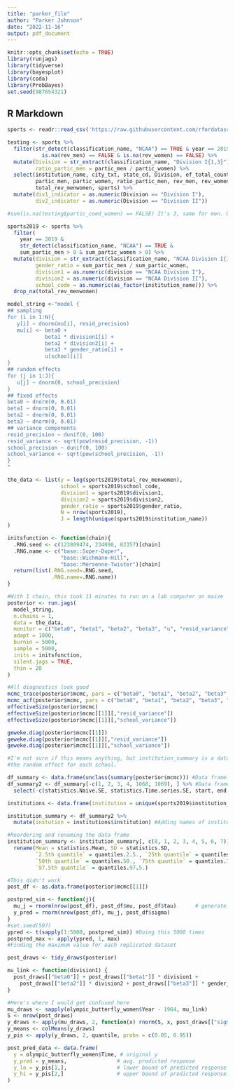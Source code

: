 ```yaml
---
title: "parker_file"
author: "Parker Johnson"
date: "2022-11-16"
output: pdf_document
---
```


```r
knitr::opts_chunk$set(echo = TRUE)
library(runjags)
library(tidyverse)
library(bayesplot)
library(coda)
library(ProbBayes)
set.seed(987654321)
```

## R Markdown


```r
sports <- readr::read_csv('https://raw.githubusercontent.com/rfordatascience/tidytuesday/master/data/2022/2022-03-29/sports.csv')

testing <- sports %>%
  filter(str_detect(classification_name, "NCAA") == TRUE & year == 2019 & 
           is.na(rev_men) == FALSE & is.na(rev_women) == FALSE) %>%
  mutate(Division = str_extract(classification_name, "Division I{1,3}"), 
         ratio_partic_men = partic_men / partic_women) %>%
  select(institution_name, city_txt, state_cd, Division, ef_total_count, 
         partic_men, partic_women, ratio_partic_men, rev_men, rev_women, 
         total_rev_menwomen, sports) %>%
  mutate(div1_indicator = as.numeric(Division == "Division I"), 
         div2_indicator = as.numeric(Division == "Division II"))

#sum(is.na(testing$partic_coed_women) == FALSE) It's 3, same for men. Unimportant
```

```r
sports2019 <- sports %>% 
  filter(
    year == 2019 & 
    str_detect(classification_name, "NCAA") == TRUE & 
    sum_partic_men > 0 & sum_partic_women > 0) %>% 
  mutate(division = str_extract(classification_name, "NCAA Division I{1,3}"), 
         gender_ratio = sum_partic_men / sum_partic_women,
         division1 = as.numeric(division == "NCAA Division I"),
         division2 = as.numeric(division == "NCAA Division II"),
         school_code = as.numeric(as_factor(institution_name))) %>%
  drop_na(total_rev_menwomen)
```


```r
model_string <-"model {
## sampling
for (i in 1:N){
   y[i] ~ dnorm(mu[i], resid_precision)
   mu[i] <- beta0 + 
            beta1 * division1[i] + 
            beta2 * division2[i] + 
            beta3 * gender_ratio[i] + 
            u[school[i]]
}
## random effects
for (j in 1:J){
   u[j] ~ dnorm(0, school_precision)
}
## fixed effects
beta0 ~ dnorm(0, 0.01)
beta1 ~ dnorm(0, 0.01)
beta2 ~ dnorm(0, 0.01)
beta3 ~ dnorm(0, 0.01)
## variance components
resid_precision ~ dunif(0, 100)
resid_variance <- sqrt(pow(resid_precision, -1))
school_precision ~ dunif(0, 100)
school_variance <- sqrt(pow(school_precision, -1))
}
"

the_data <- list(y = log(sports2019$total_rev_menwomen), 
                 school = sports2019$school_code, 
                 division1 = sports2019$division1,
                 division2 = sports2019$division2,
                 gender_ratio = sports2019$gender_ratio,
                 N = nrow(sports2019), 
                 J = length(unique(sports2019$institution_name))
)

initsfunction <- function(chain){
  .RNG.seed <- c(123809474, 234098, 82357)[chain]
  .RNG.name <- c("base::Super-Duper",
                 "base::Wichmann-Hill",
                 "base::Mersenne-Twister")[chain]
  return(list(.RNG.seed=.RNG.seed,
              .RNG.name=.RNG.name))
}
```

``` r
#With 1 chain, this took 11 minutes to run on a lab computer on maize
posterior <- run.jags(
  model_string,
  n.chains = 1,
  data = the_data,
  monitor = c("beta0", "beta1", "beta2", "beta3", "u", "resid_variance", "school_variance"),
  adapt = 1000,
  burnin = 5000,
  sample = 5000,
  inits = initsfunction,
  silent.jags = TRUE, 
  thin = 20
)
```

```r
#All diagnostics look good
mcmc_trace(posterior$mcmc, pars = c("beta0", "beta1", "beta2", "beta3", "resid_variance", "school_variance"))
mcmc_acf(posterior$mcmc, pars = c("beta0", "beta1", "beta2", "beta3", "resid_variance", "school_variance"))
effectiveSize(posterior$mcmc)
effectiveSize(posterior$mcmc[[1]][,"resid_variance"])
effectiveSize(posterior$mcmc[[1]][,"school_variance"])
```

```r
geweke.diag(posterior$mcmc[[1]])
geweke.diag(posterior$mcmc[[1]][,"resid_variance"])
geweke.diag(posterior$mcmc[[1]][,"school_variance"])
```




```r
#I'm not sure if this means anything, but institution_summary is a data frame of 
#the random effect for each school.

df_summary <- data.frame(unclass(summary(posterior$mcmc))) #Data frame of summary
df_summary2 <- df_summary[-c(1, 2, 3, 4, 1068, 1069), ] %>% #Data frame of just institutions
  select(-c(statistics.Naive.SE, statistics.Time.series.SE, start, end, thin, nchain)) #Removing unnecessary columns

institutions <- data.frame(institution = unique(sports2019$institution_name))

institution_summary <- df_summary2 %>%
  mutate(instution = institutions$institution) #Adding names of institutions

#Reordering and renaming the data frame
institution_summary <- institution_summary[, c(8, 1, 2, 3, 4, 5, 6, 7)] %>%
  rename(Mean = statistics.Mean, SD = statistics.SD, 
         `2.5th quantile` = quantiles.2.5., `25th quantile` = quantiles.25., 
         `50th quantile` = quantiles.50., `75th quantile` = quantiles.75., 
         `97.5th quantile` = quantiles.97.5.)
```


```r
#This didn't work
post_df <- as.data.frame(posterior$mcmc[[1]])

postpred_sim <- function(j){
  mu_j = rnorm(nrow(post_df), post_df$mu, post_df$tau)      # generate mu_j
  y_pred = rnorm(nrow(post_df), mu_j, post_df$sigma)
}
#set.seed(597)
ypred <- t(sapply(1:5000, postpred_sim)) #Doing this 5000 times
postpred_max <- apply(ypred, 1, max)
#Finding the maximum value for each replicated dataset
```


```r
post_draws <- tidy_draws(posterior)

mu_link <- function(division1) {
  post_draws[["beta0"]] + post_draws[["beta1"]] * division1 + 
    post_draws[["beta2"]] * division2 + post_draws[["beta3"]] * gender_ratio + school
}

#Here's where I would get confused here
mu_draws <- sapply(olympic_butterfly_women$Year - 1964, mu_link)
S <- nrow(post_draws)
y_draws <- apply(mu_draws, 2, function(x) rnorm(S, x, post_draws[["sigma"]]))
y_means <- colMeans(y_draws)
y_pis <- apply(y_draws, 2, quantile, probs = c(0.05, 0.95))

post_pred_data <- data.frame(
  y = olympic_butterfly_women$Time, # original y
  y_pred = y_means,                # avg. predicted response
  y_lo = y_pis[1,],                # lower bound of predicted response
  y_hi = y_pis[2,]                 # upper bound of predicted response
)
```









